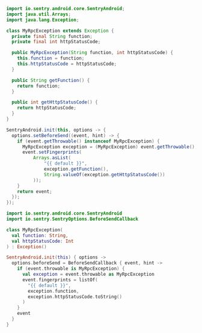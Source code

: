 ```java
import io.sentry.android.core.SentryAndroid;
import java.util.Arrays;
import java.lang.Exception;

class MyRpcException extends Exception {
  private final String function;
  private final int httpStatusCode;

  public MyRpcException(String function, int httpStatusCode) {
    this.function = function;
    this.httpStatusCode = httpStatusCode;
  }

  public String getFunction() {
    return function;
  }

  public int getHttpStatusCode() {
    return httpStatusCode;
  }
}

SentryAndroid.init(this, options -> {
  options.setBeforeSend((event, hint) -> {
    if (event.getThrowable() instanceof MyRpcException) {
      MyRpcException exception = (MyRpcException) event.getThrowable();
      event.setFingerprints(
          Arrays.asList(
              "{{ default }}",
              exception.getFunction(),
              String.valueOf(exception.getHttpStatusCode())
          ));
    }
    return event;
  });
});
```

```kotlin
import io.sentry.android.core.SentryAndroid
import io.sentry.SentryOptions.BeforeSendCallback

class MyRpcException(
  val function: String,
  val httpStatusCode: Int
) : Exception()

SentryAndroid.init(this) { options ->
  options.beforeSend = BeforeSendCallback { event, hint ->
    if (event.throwable is MyRpcException) {
      val exception = event.throwable as MyRpcException
      event.fingerprints = listOf(
        "{{ default }}",
        exception.function,
        exception.httpStatusCode.toString()
      )
    }
    event
  }
}
```
